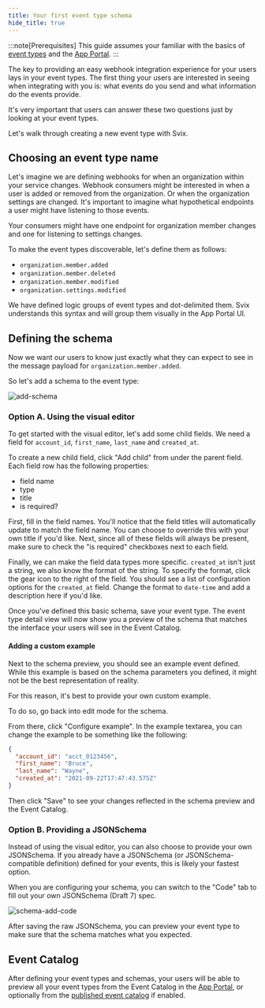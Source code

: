 ```yaml
---
title: Your first event type schema
hide_title: true
---
```



<HeaderWithCopyButton title="Your first event type schema" sourceMarkdown={RAW} />

:::note[Prerequisites]
This guide assumes your familiar with the basics of [event types](../event-types) and the [App Portal](../app-portal).
:::

The key to providing an easy webhook integration experience for your users lays in your event types.
The first thing your users are interested in seeing when integrating with you is: what events do you send and what information do the events provide.

It's very important that users can answer these two questions just by looking at your event types.

Let's walk through creating a new event type with Svix.

## Choosing an event type name

Let's imagine we are defining webhooks for when an organization within your service changes. Webhook consumers might be interested in when a user is added or removed from the organization. Or when the organization settings are changed. It's important to imagine what hypothetical endpoints a user might have listening to those events.

Your consumers might have one endpoint for organization member changes and one for listening to settings changes.

To make the event types discoverable, let's define them as follows:

- `organization.member.added`
- `organization.member.deleted`
- `organization.member.modified`
- `organization.settings.modified`

We have defined logic groups of event types and dot-delimited them. Svix understands this syntax and will group them visually in the App Portal UI.

## Defining the schema

Now we want our users to know just exactly what they can expect to see in the message payload for `organization.member.added`.

So let's add a schema to the event type:

![add-schema](../img/schema-add-schema.png)

### Option A. Using the visual editor

To get started with the visual editor, let's add some child fields. We need a field for `account_id`, `first_name`, `last_name` and `created_at`.

To create a new child field, click "Add child" from under the parent field. Each field row has the following properties:

- field name
- type
- title
- is required?

First, fill in the field names. You'll notice that the field titles will automatically update to match the field name. You can choose to override this with your own title if you'd like. Next, since all of these fields will always be present, make sure to check the "is required" checkboxes next to each field.

Finally, we can make the field data types more specific. `created_at` isn't just a string, we also know the format of the string. To specify the format, click the gear icon to the right of the field. You should see a list of configuration options for the `created_at` field. Change the format to `date-time` and add a description here if you'd like.

Once you've defined this basic schema, save your event type. The event type detail view will now show you a preview of the schema that matches the interface your users will see in the Event Catalog.

#### Adding a custom example

Next to the schema preview, you should see an example event defined. While this example is based on the schema parameters you defined, it might not be the best representation of reality.

For this reason, it's best to provide your own custom example.

To do so, go back into edit mode for the schema.

From there, click "Configure example". In the example textarea, you can change the example to be something like the following:

```json
{
  "account_id": "acct_0123456",
  "first_name": "Bruce",
  "last_name": "Wayne",
  "created_at": "2021-09-22T17:47:43.575Z"
}
```

Then click "Save" to see your changes reflected in the schema preview and the Event Catalog.

### Option B. Providing a JSONSchema

Instead of using the visual editor, you can also choose to provide your own JSONSchema. If you already have a JSONSchema (or JSONSchema-compatible definition) defined for your events, this is likely your fastest option.

When you are configuring your schema, you can switch to the "Code" tab to fill out your own JSONSchema (Draft 7) spec.

![schema-add-code](../img/schema-add-code.png)

After saving the raw JSONSchema, you can preview your event type to make sure that the schema matches what you expected.

## Event Catalog

After defining your event types and schemas, your users will be able to preview all your event types from the Event Catalog in the [App Portal](../app-portal), or optionally from the [published event catalog](../event-types#publishing-your-event-catalog) if enabled.
